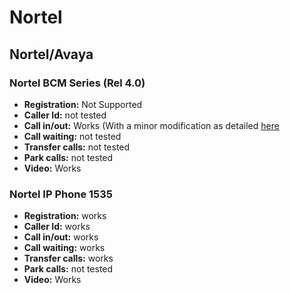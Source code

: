 
# Nortel 


## Nortel/Avaya

### Nortel BCM Series (Rel 4.0)

* **Registration:** Not Supported
* **Caller Id:** not tested
* **Call in/out:** Works (With a minor modification as detailed [here](https://wiki.freeswitch.org/wiki/Connecting%5FFreeswitch%5FAnd%5FNortel "Connecting Freeswitch And Nortel")
* **Call waiting:** not tested
* **Transfer calls:** not tested
* **Park calls:** not tested
* **Video:** Works

### Nortel IP Phone 1535

* **Registration:** works
* **Caller Id:** works
* **Call in/out:** works
* **Call waiting:** works
* **Transfer calls:** works
* **Park calls:** not tested
* **Video:** Works


